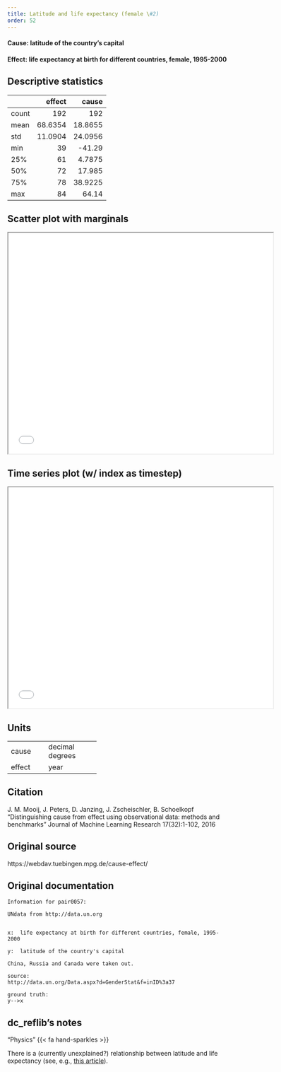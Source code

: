 ```yaml
---
title: Latitude and life expectancy (female \#2)
order: 52
---
```


#### **Cause**: latitude of the country's capital
#### **Effect**: life expectancy at birth for different countries, female, 1995-2000

## Descriptive statistics
|       |   effect |    cause |
|:------|---------:|---------:|
| count | 192      | 192      |
| mean  |  68.6354 |  18.8655 |
| std   |  11.0904 |  24.0956 |
| min   |  39      | -41.29   |
| 25%   |  61      |   4.7875 |
| 50%   |  72      |  17.985  |
| 75%   |  78      |  38.9225 |
| max   |  84      |  64.14   |

## Scatter plot with marginals

```{=html}
<iframe width=600 height=500 src="plots/scatter_0057.html"></iframe>
```

## Time series plot (w/ index as timestep)

```{=html}
<iframe width=600 height=500 src="plots/series_0057.html"></iframe>
```

## Units
+----------+-----------------+
| cause    | decimal degrees |
+----------+-----------------+
| effect   | year            |
+----------+-----------------+


## Citation
J. M. Mooij, J. Peters, D. Janzing, J. Zscheischler, B. Schoelkopf
"Distinguishing cause from effect using observational data: methods and benchmarks"
Journal of Machine Learning Research 17(32):1-102, 2016

## Original source
https://webdav.tuebingen.mpg.de/cause-effect/

## Original documentation
```
Information for pair0057:

UNdata from http://data.un.org


x:	life expectancy at birth for different countries, female, 1995-2000

y:	latitude of the country's capital

China, Russia and Canada were taken out.

source:
http://data.un.org/Data.aspx?d=GenderStat&f=inID%3a37

ground truth:
y-->x
```

## dc_reflib's notes
::: {.callout-note title="Operational Causality"}
"Physics" {{< fa hand-sparkles >}} 

There is a (currently unexplained?) relationship between latitude and life expectancy (see, e.g., [this article](https://www.pnas.org/doi/10.1073/pnas.0900300106)).
:::